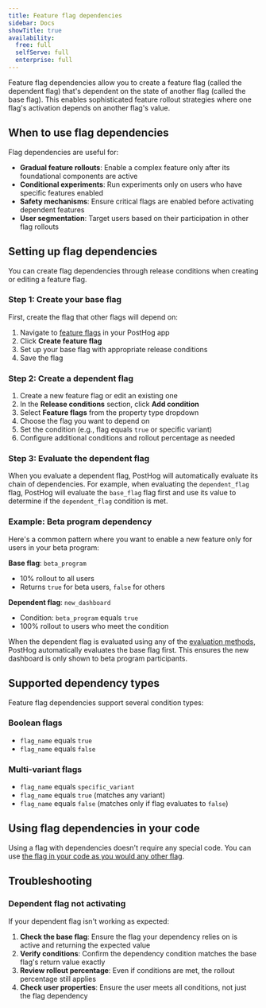 ```yaml
---
title: Feature flag dependencies
sidebar: Docs
showTitle: true
availability:
  free: full
  selfServe: full
  enterprise: full
---
```


Feature flag dependencies allow you to create a feature flag (called the dependent flag) that's dependent on the state of another flag (called the base flag). This enables sophisticated feature rollout strategies where one flag's activation depends on another flag's value.
## When to use flag dependencies

Flag dependencies are useful for:

- **Gradual feature rollouts**: Enable a complex feature only after its foundational components are active
- **Conditional experiments**: Run experiments only on users who have specific features enabled
- **Safety mechanisms**: Ensure critical flags are enabled before activating dependent features
- **User segmentation**: Target users based on their participation in other flag rollouts

## Setting up flag dependencies

You can create flag dependencies through release conditions when creating or editing a feature flag.

### Step 1: Create your base flag

First, create the flag that other flags will depend on:

1. Navigate to [feature flags](https://app.posthog.com/feature_flags) in your PostHog app
2. Click **Create feature flag**
3. Set up your base flag with appropriate release conditions
4. Save the flag

### Step 2: Create a dependent flag

1. Create a new feature flag or edit an existing one
2. In the **Release conditions** section, click **Add condition**
3. Select **Feature flags** from the property type dropdown
4. Choose the flag you want to depend on
5. Set the condition (e.g., flag equals `true` or specific variant)
6. Configure additional conditions and rollout percentage as needed

### Step 3: Evaluate the dependent flag

When you evaluate a dependent flag, PostHog will automatically evaluate its chain of dependencies. For example, when evaluating the `dependent_flag` flag, PostHog will evaluate the `base_flag` flag first and use its value to determine if the `dependent_flag` condition is met.

### Example: Beta program dependency

Here's a common pattern where you want to enable a new feature only for users in your beta program:

**Base flag**: `beta_program`

- 10% rollout to all users
- Returns `true` for beta users, `false` for others

**Dependent flag**: `new_dashboard`

- Condition: `beta_program` equals `true`
- 100% rollout to users who meet the condition

When the dependent flag is evaluated using any of the [evaluation methods](/docs/feature-flags/adding-feature-flag-code), PostHog automatically evaluates the base flag first. This ensures the new dashboard is only shown to beta program participants.

## Supported dependency types

Feature flag dependencies support several condition types:

### Boolean flags

- `flag_name` equals `true`
- `flag_name` equals `false`

### Multi-variant flags

- `flag_name` equals `specific_variant`
- `flag_name` equals `true` (matches any variant)
- `flag_name` equals `false` (matches only if flag evaluates to `false`)

## Using flag dependencies in your code

Using a flag with dependencies doesn't require any special code. You can use [the flag in your code as you would any other flag](/docs/feature-flags/code-based-flags).

## Troubleshooting

### Dependent flag not activating

If your dependent flag isn't working as expected:

1. **Check the base flag**: Ensure the flag your dependency relies on is active and returning the expected value
2. **Verify conditions**: Confirm the dependency condition matches the base flag's return value exactly
3. **Review rollout percentage**: Even if conditions are met, the rollout percentage still applies
4. **Check user properties**: Ensure the user meets all conditions, not just the flag dependency
